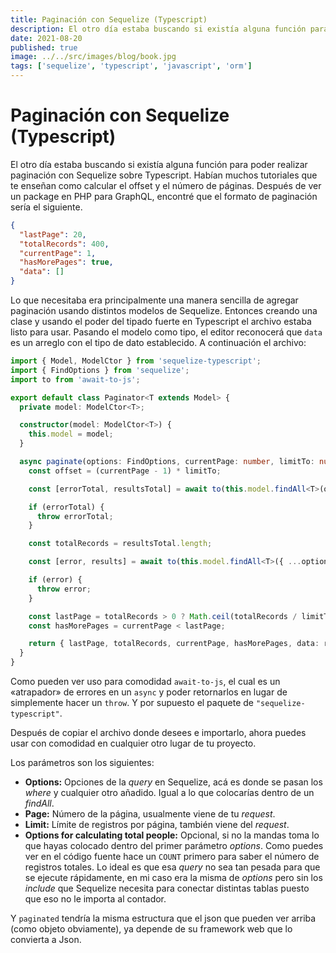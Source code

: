 ```yaml
---
title: Paginación con Sequelize (Typescript)
description: El otro día estaba buscando si existía alguna función para poder realizar paginación con Sequelize con Typescript. Habían muchos tutoriales que te enseñan como calcular el offset y el número de páginas.
date: 2021-08-20
published: true
image: ../../src/images/blog/book.jpg
tags: ['sequelize', 'typescript', 'javascript', 'orm']
---
```


# Paginación con Sequelize (Typescript)

El otro día estaba buscando si existía alguna función para poder realizar paginación con Sequelize sobre Typescript. Habían muchos tutoriales que te enseñan como calcular el offset y el número de páginas. Después de ver un package en PHP para GraphQL, encontré que el formato de paginación sería el siguiente.

```json
{
  "lastPage": 20,
  "totalRecords": 400,
  "currentPage": 1,
  "hasMorePages": true,
  "data": []
}
```

Lo que necesitaba era principalmente una manera sencilla de agregar paginación usando distintos modelos de Sequelize. Entonces creando una clase y usando el poder del tipado fuerte en Typescript el archivo estaba listo para usar. Pasando el modelo como tipo, el editor reconocerá que `data` es un arreglo con el tipo de dato establecido. A continuación el archivo:

```ts
import { Model, ModelCtor } from 'sequelize-typescript';
import { FindOptions } from 'sequelize';
import to from 'await-to-js';

export default class Paginator<T extends Model> {
  private model: ModelCtor<T>;

  constructor(model: ModelCtor<T>) {
    this.model = model;
  }

  async paginate(options: FindOptions, currentPage: number, limitTo: number, optionsForCalculateTotal?: FindOptions) {
    const offset = (currentPage - 1) * limitTo;

    const [errorTotal, resultsTotal] = await to(this.model.findAll<T>(optionsForCalculateTotal ?? options));

    if (errorTotal) {
      throw errorTotal;
    }

    const totalRecords = resultsTotal.length;

    const [error, results] = await to(this.model.findAll<T>({ ...options, offset, limit: limitTo }));

    if (error) {
      throw error;
    }

    const lastPage = totalRecords > 0 ? Math.ceil(totalRecords / limitTo) : 0;
    const hasMorePages = currentPage < lastPage;

    return { lastPage, totalRecords, currentPage, hasMorePages, data: results };
  }
}
```

Como pueden ver uso para comodidad `await-to-js`, el cual es un «atrapador» de errores en un `async` y poder retornarlos en lugar de simplemente hacer un `throw`. Y por supuesto el paquete de `"sequelize-typescript"`.

Después de copiar el archivo donde desees e importarlo, ahora puedes usar con comodidad en cualquier otro lugar de tu proyecto.

Los parámetros son los siguientes:

- **Options:** Opciones de la _query_ en Sequelize, acá es donde se pasan los _where_ y cualquier otro añadido. Igual a lo que colocarías dentro de un _findAll_.
- **Page:** Número de la página, usualmente viene de tu _request_.
- **Limit:** Límite de registros por página, también viene del _request_.
- **Options for calculating total people:** Opcional, si no la mandas toma lo que hayas colocado dentro del primer parámetro _options_. Como puedes ver en el código fuente hace un `COUNT` primero para saber el número de registros totales. Lo ideal es que esa _query_ no sea tan pesada para que se ejecute rápidamente, en mi caso era la misma de _options_ pero sin los _include_ que Sequelize necesita para conectar distintas tablas puesto que eso no le importa al contador.

Y `paginated` tendría la misma estructura que el json que pueden ver arriba (como objeto obviamente), ya depende de su framework web que lo convierta a Json.
